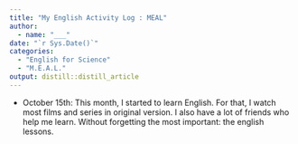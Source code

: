 ```yaml
---
title: "My English Activity Log : MEAL"
author:
  - name: "___" 
date: "`r Sys.Date()`"
categories:
  - "English for Science"
  - "M.E.A.L."
output: distill::distill_article
---
```


- October 15th: This month, I started to learn English. For that, I watch most films and series in original version. I also have a lot of friends who help me learn. Without forgetting the most important: the english lessons.

